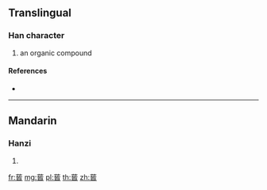 {{character info/new}}
==Translingual==

===Han character===
{{Han char|rn=140|rad=艸|as=09|sn=15|four=|canj=TPPA}}

# an organic compound

====References====
* {{Han ref|kx=1047.671|hdz=53246.060|uh=8488|ud=33928}}

----

==Mandarin==

===Hanzi===
{{cmn-hanzi|pin=[[kǎi]] ([[kai3]])|wg=k'ai<sup>3</sup>}}

# {{defn|lang=cmn|sort=艸09}}

[[fr:蒈]]
[[mg:蒈]]
[[pl:蒈]]
[[th:蒈]]
[[zh:蒈]]